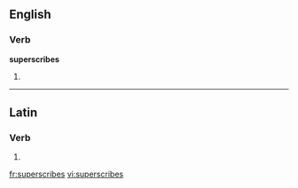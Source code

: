 ==English==

===Verb===
'''superscribes'''

# {{third-person singular of|superscribe}}

----

==Latin==

===Verb===
{{la-verb-form|superscrībēs}}

# {{conjugation of|superscribo|superscrībō|2|s|fut|act|ind|lang=la}}


[[fr:superscribes]]
[[vi:superscribes]]